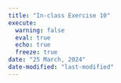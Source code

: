 ```yaml
---
title: "In-class Exercise 10"
execute: 
  warning: false
  eval: true
  echo: true
  freeze: true
date: "25 March, 2024"
date-modified: "last-modified"
---
```


